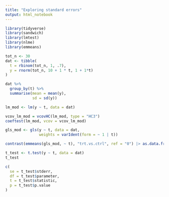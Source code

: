 ```yaml
---
title: "Exploring standard errors"
output: html_notebook
---
```



```r
library(tidyverse)
library(sandwich)
library(lmtest)
library(nlme)
library(emmeans)
```



```r
tot_n <- 30
dat <- tibble(
  t = rbinom(tot_n, 1, .7),
  y = rnorm(tot_n, 10 + 1 * t, 1 + 1*t)
)
```

```r
dat %>%
  group_by(t) %>%
  summarise(mean = mean(y),
            sd = sd(y))
```




```r
lm_mod <- lm(y ~ t, data = dat)
```



```r
vcov_lm_mod = vcovHC(lm_mod, type = "HC3")
coeftest(lm_mod, vcov = vcov_lm_mod)
```

```r
gls_mod <- gls(y ~ t, data = dat,
               weights = varIdent(form = ~ 1 | t))

contrast(emmeans(gls_mod, ~ t), "trt.vs.ctrl", ref = "0") |> as.data.frame()
```

```r
t_test <- t.test(y ~ t, data = dat)
t_test
```

```r
c(
  se = t_test$stderr,
  df = t_test$parameter,
  t = t_test$statistic,
  p = t_test$p.value
)
```

